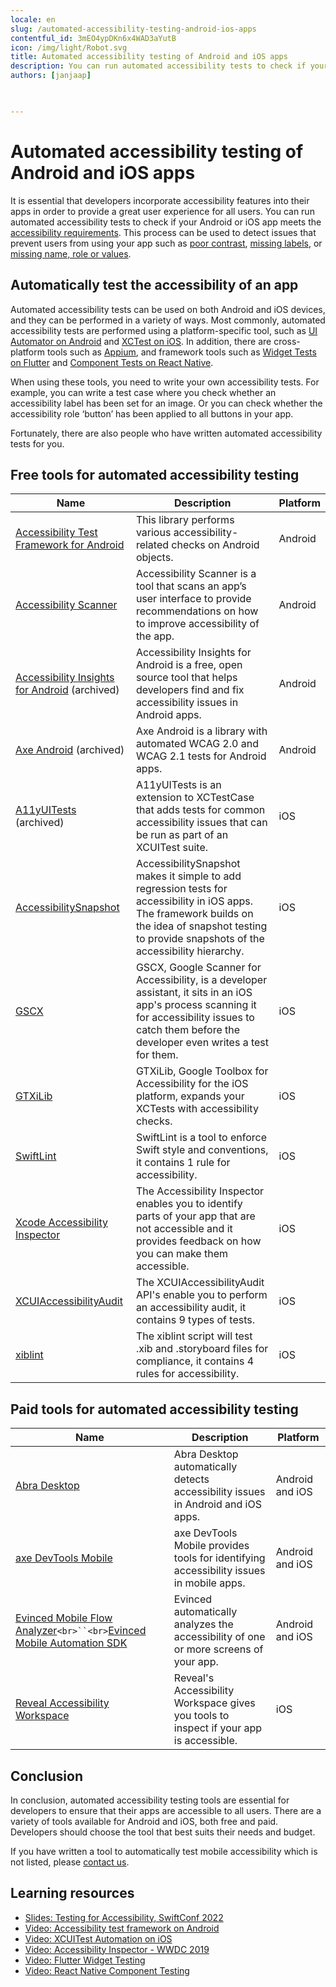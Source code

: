 ```yaml
---
locale: en
slug: /automated-accessibility-testing-android-ios-apps
contentful_id: 3mEO4ypDKn6x4WAD3aYutB
icon: /img/light/Robot.svg
title: Automated accessibility testing of Android and iOS apps
description: You can run automated accessibility tests to check if your Android or iOS app meets accessibility requirements. This article lists tools to automatically test the accessibility of your app.
authors: [janjaap]


	
---
```


# Automated accessibility testing of Android and iOS apps

It is essential that developers incorporate accessibility features into their apps in order to provide a great user experience for all users. You can run automated accessibility tests to check if your Android or iOS app meets the [accessibility requirements](/en/guidelines). This process can be used to detect issues that prevent users from using your app such as [poor contrast](/en/guidelines/wcag/success-criterion-1-4-11), [missing labels](/en/guidelines/wcag/success-criterion-1-1-1), or [missing name, role or values](/en/guidelines/wcag/success-criterion-4-1-2).

## Automatically test the accessibility of an app

Automated accessibility tests can be used on both Android and iOS devices, and they can be performed in a variety of ways. Most commonly, automated accessibility tests are performed using a platform-specific tool, such as [UI Automator on Android](https://developer.android.com/training/testing/other-components/ui-automator) and [XCTest on iOS](https://developer.apple.com/documentation/xctest). In addition, there are cross-platform tools such as [Appium](https://appium.io/), and framework tools such as [Widget Tests on Flutter](https://docs.flutter.dev/testing#widget-tests) and [Component Tests on React Native](https://reactnative.dev/docs/testing-overview#component-tests).

When using these tools, you need to write your own accessibility tests. For example, you can write a test case where you check whether an accessibility label has been set for an image. Or you can check whether the accessibility role ‘button’ has been applied to all buttons in your app.

Fortunately, there are also people who have written automated accessibility tests for you.

## Free tools for automated accessibility testing

| Name | Description | Platform |
| --- | --- | --- |
| [Accessibility Test Framework for Android](https://github.com/google/Accessibility-Test-Framework-for-Android) | This library performs various accessibility-related checks on Android objects. | Android |
| [Accessibility Scanner](https://play.google.com/store/apps/details?id=com.google.android.apps.accessibility.auditor) | Accessibility Scanner is a tool that scans an app’s user interface to provide recommendations on how to improve accessibility of the app. | Android |
| [Accessibility Insights for Android](https://accessibilityinsights.io/docs/android/reference/releases/) (archived) | Accessibility Insights for Android is a free, open source tool that helps developers find and fix accessibility issues in Android apps. | Android |
| [Axe Android](https://github.com/dequelabs/axe-android) (archived) | Axe Android is a library with automated WCAG 2.0 and WCAG 2.1 tests for Android apps. | Android |
| [A11yUITests](https://github.com/rwapp/A11yUITests) (archived) | A11yUITests is an extension to XCTestCase that adds tests for common accessibility issues that can be run as part of an XCUITest suite. | iOS |
| [AccessibilitySnapshot](https://github.com/cashapp/AccessibilitySnapshot) | AccessibilitySnapshot makes it simple to add regression tests for accessibility in iOS apps. The framework builds on the idea of snapshot testing to provide snapshots of the accessibility hierarchy. | iOS |
| [GSCX](https://github.com/google/GSCXScanner) | GSCX, Google Scanner for Accessibility, is a developer assistant, it sits in an iOS app's process scanning it for accessibility issues to catch them before the developer even writes a test for them. | iOS |
| [GTXiLib](https://github.com/google/GTXiLib) | GTXiLib, Google Toolbox for Accessibility for the iOS platform, expands your XCTests with accessibility checks. | iOS |
| [SwiftLint](https://github.com/realm/SwiftLint) | SwiftLint is a tool to enforce Swift style and conventions, it contains 1 rule for accessibility. | iOS |
| [Xcode Accessibility Inspector](https://developer.apple.com/videos/play/wwdc2019/257/) | The Accessibility Inspector enables you to identify parts of your app that are not accessible and it provides feedback on how you can make them accessible. | iOS |
| [XCUIAccessibilityAudit](https://developer.apple.com/videos/play/wwdc2023/10035/) | The XCUIAccessibilityAudit API's enable you to perform an accessibility audit, it contains 9 types of tests. | iOS |
| [xiblint](https://github.com/lyft/xiblint) | The xiblint script will test .xib and .storyboard files for compliance, it contains 4 rules for accessibility. | iOS |

## Paid tools for automated accessibility testing

| Name | Description | Platform |
| --- | --- | --- |
| [Abra Desktop](https://abra.ai/products/desktop) | Abra Desktop automatically detects accessibility issues in Android and iOS apps. | Android and iOS |
| [axe DevTools Mobile](https://www.deque.com/axe/devtools/mobile-accessibility/) | axe DevTools Mobile provides tools for identifying accessibility issues in mobile apps. | Android and iOS |
| [Evinced Mobile Flow Analyzer](https://www.evinced.com/products/flow-analyzer-for-mobile)`<br>``<br>`[Evinced Mobile Automation SDK](https://www.evinced.com/products/auto-test-sdks) | Evinced automatically analyzes the accessibility of one or more screens of your app. | Android and iOS |
| [Reveal Accessibility Workspace](https://revealapp.com/news/introducing-the-accessibility-workspace/) | Reveal's Accessibility Workspace gives you tools to inspect if your app is accessible. | iOS |

## Conclusion

In conclusion, automated accessibility testing tools are essential for developers to ensure that their apps are accessible to all users. There are a variety of tools available for Android and iOS, both free and paid. Developers should choose the tool that best suits their needs and budget.

If you have written a tool to automatically test mobile accessibility which is not listed, please [contact us](/en/about).

## Learning resources

- [Slides: Testing for Accessibility, SwiftConf 2022](https://speakerdeck.com/robinkanatzar/testing-for-accessibility-swiftconf-2022)
- [Video: Accessibility test framework on Android](https://www.youtube.com/watch?v=DLN2s16HwcE)
- [Video: XCUITest Automation on iOS](https://www.youtube.com/watch?v=BzI2jZk035A) 
- [Video: Accessibility Inspector - WWDC 2019](https://developer.apple.com/videos/play/wwdc2019/257/)
- [Video: Flutter Widget Testing](https://www.youtube.com/watch?v=pgMI5nmAem0)
- [Video: React Native Component Testing](https://www.youtube.com/watch?v=VuNPrFH9H0E)